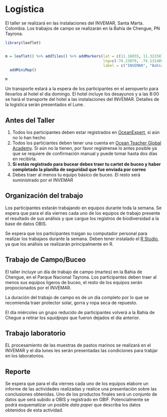 # Logística

El taller se realizará en las instalaciones del INVEMAR, Santa Marta. Colombia. Los trabajos de campo se realizarán en la Bahía de Chengue, PN Tayrona. 

```r
library(leaflet)


m = leaflet() %>% addTiles() %>% addMarkers(lat = c(11.18855, 11.321587), 
                                            lng=c(-74.23079, -74.131489), 
                                            label = c("INVEMAR", "Bahía Chengue")) %>% 
  addMiniMap()

m

```


Un transporte estará a la espera de los participantes en el aeropuerto para llevarlos al hotel el día domingo. El hotel incluye los desayunos y a las 8:00 se hará el transporte del hotel a las instalaciones del INVEMAR. Detalles de la logística serán presentados el Lune.

## Antes del Taller

1. Todos los participantes deben estar registrados en [OceanExpert](https://www.oceanexpert.net), si aún no lo han hecho
2. Todos los particiantes deben tener una cuenta en [Ocean Teacher Global Academy](https://classroom.oceanteacher.org). Si aún no la tienen, por favor regístrense lo antes posible ya que se requiere de confirmación manual y puede tomar hasta dos días en recibirla.
3. **Si estás registrado para bucear debes traer tu cartet de buceo y haber completado la planilla de seguridad que fue enviada por correo**
4. Debes traer al menos tu equipo básico de buceo. El resto será suministrado por el INVEMAR


## Organización del trabajo

Los participantes estarán trabajando en equipos durante toda la semana. Se espera que para el día viernes cada uno de los equipos de trabajo presente el resultado de sus análisis y que cargue los registros de biodiversidad a la base de datos OBIS.

Se espera que los participantes traigan su computador personal para realizar los trabajaos durante la semana. Deben tener instalado el [R Studio](https://www.rstudio.com), ya que los análisis se realizarán principalmente en R. 


## Trabajo de Campo/Buceo

El taller incluye un día de trabajo de campo (martes) en la Bahía de Chengue, en el Parque Nacional Tayrona. Los participantes deben traer al menos sus equipos ligeros de buceo, el resto de los equipos serán propocionados por el INVEMAR.


La duración del trabajo de campo es de un día completo por lo que se recomienda traer protector solar, gorra y ropa seca de repuesto.

El día miércoles un grupo reducido de participantes volverá a la Bahía de Chegue a retirar los *squidpops* que fueron dejados el día anterior. 

## Trabajo laboratorio

EL procesamiento de las muestras de pastos marinos se realizará en el INVEMAR y el día lunes les serán presentadas las condiciones para trabjar en los laboratorios. 

## Reporte

Se espera que para el día viernes cada uno de los equipos elabore un informe de las actividades realizadas y realice una presentación sobre las conclusiones obtenidas. Uno de los productos finales será un conjunto de datos que será subido a OBIS y registrado en GBIF. Potencialmente se podrá esquematizar un posible *data paper* que describa los datos obtenidos de esta actividad.


